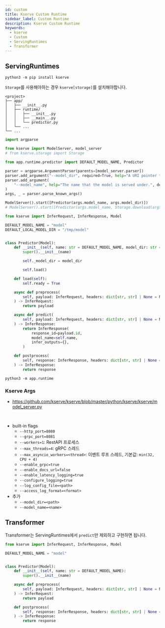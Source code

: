 ```yaml
---
id: custom
title: Kserve Custom Runtime
sidebar_label: Custom Runtime
description: Kserve Custom Runtime
keywords:
  - kserve
  - Custom
  - ServingRuntimes
  - Transformer
---
```


## ServingRuntimes

```shell
python3 -m pip install kserve
```

`Storage`를 사용해야하는 경우 `kserve[storage]`를 설치해야합니다.

```shell
<project>
├── app/
│   ├── __init__.py
│   ├── runtime/
│   │   ├── __init__.py
│   │   ├── __main__.py
│   │   └── predictor.py
│   └── ...
└── ...
```

```python title="app/runtime/__main__.py"
import argparse

from kserve import ModelServer, model_server
# from kserve.storage import Storage

from app.runtime.predictor import DEFAULT_MODEL_NAME, Predictor

parser = argparse.ArgumentParser(parents=[model_server.parser])
parser.add_argument("--model_dir", required=True, help="A URI pointer to the model binary")
parser.add_argument(
    "--model_name", help="The name that the model is served under.", default=DEFAULT_MODEL_NAME
)
args, _ = parser.parse_known_args()

ModelServer().start([Predictor(args.model_name, args.model_dir)])
# ModelServer().start([Predictor(args.model_name, Storage.download(args.model_dir))])
```

```python title="app/runtime/predictor.py"
from kserve import InferRequest, InferResponse, Model

DEFAULT_MODEL_NAME = "model"
DEFAULT_LOCAL_MODEL_DIR = "/tmp/model"


class Predictor(Model):
    def __init__(self, name: str = DEFAULT_MODEL_NAME, model_dir: str = DEFAULT_LOCAL_MODEL_DIR):
        super().__init__(name)

        self._model_dir = model_dir

        self.load()

    def load(self):
        self.ready = True

    async def preprocess(
        self, payload: InferRequest, headers: dict[str, str] | None = None
    ) -> InferRequest:
        return payload

    async def predict(
        self, payload: InferRequest, headers: dict[str, str] | None = None
    ) -> InferResponse:
        return InferResponse(
            response_id=payload.id,
            model_name=self.name,
            infer_outputs={},
        )

    def postprocess(
        self, response: InferResponse, headers: dict[str, str] | None = None
    ) -> InferResponse:
        return response
```

```shell
python3 -m app.runtime
```

### Kserve Args

- https://github.com/kserve/kserve/blob/master/python/kserve/kserve/model_server.py

<br />

- built-in flags
  - `--http_port=8080`
  - `--grpc_port=8081`
  - `--workers=1`: RestAPI 프로세스
  - `--max_threads=4`: gRPC 스레드
  - `--max_asyncio_workers=<thread>`: 이벤트 루프 스레드, 기본값: `min(32, CPU + 4)`
  - `--enable_grpc=true`
  - `--enable_docs_url=false`
  - `--enable_latency_logging=true`
  - `--configure_logging=true`
  - `--log_config_file=<path>`
  - `--access_log_format=<format>`
- 추가
  - `--model_dir=<path>`
  - `--model_name=<name>`

## Transformer

Transformer는 ServingRuntimes에서 `predict`만 제외하고 구현하면 됩니다.

```python
from kserve import InferRequest, InferResponse, Model

DEFAULT_MODEL_NAME = "model"


class Predictor(Model):
    def __init__(self, name: str = DEFAULT_MODEL_NAME):
        super().__init__(name)

    async def preprocess(
        self, payload: InferRequest, headers: dict[str, str] | None = None
    ) -> InferRequest:
        return payload

    def postprocess(
        self, response: InferResponse, headers: dict[str, str] | None = None
    ) -> InferResponse:
        return response
```

